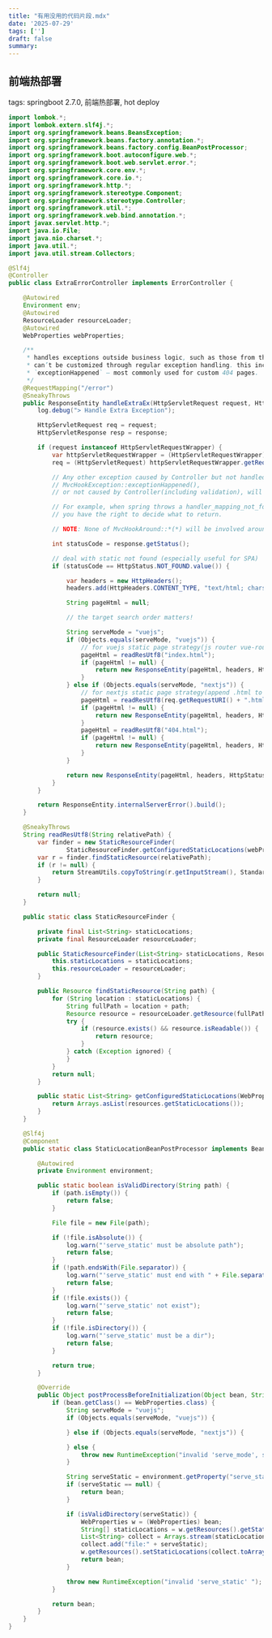 ```yaml
---
title: "有用没用的代码片段.mdx"
date: '2025-07-29'
tags: ['']
draft: false
summary:
---
```


## 前端热部署

tags: springboot 2.7.0, 前端热部署, hot deploy

```java
import lombok.*;
import lombok.extern.slf4j.*;
import org.springframework.beans.BeansException;
import org.springframework.beans.factory.annotation.*;
import org.springframework.beans.factory.config.BeanPostProcessor;
import org.springframework.boot.autoconfigure.web.*;
import org.springframework.boot.web.servlet.error.*;
import org.springframework.core.env.*;
import org.springframework.core.io.*;
import org.springframework.http.*;
import org.springframework.stereotype.Component;
import org.springframework.stereotype.Controller;
import org.springframework.util.*;
import org.springframework.web.bind.annotation.*;
import javax.servlet.http.*;
import java.io.File;
import java.nio.charset.*;
import java.util.*;
import java.util.stream.Collectors;

@Slf4j
@Controller
public class ExtraErrorController implements ErrorController {

    @Autowired
    Environment env;
    @Autowired
    ResourceLoader resourceLoader;
    @Autowired
    WebProperties webProperties;

    /**
     * handles exceptions outside business logic, such as those from the spring framework (e.g., route not found) that
     * can’t be customized through regular exception handling. this includes exceptions not handled by
     * `exceptionHappened` — most commonly used for custom 404 pages.
     */
    @RequestMapping("/error")
    @SneakyThrows
    public ResponseEntity handleExtraEx(HttpServletRequest request, HttpServletResponse response) {
        log.debug("> Handle Extra Exception");

        HttpServletRequest req = request;
        HttpServletResponse resp = response;

        if (request instanceof HttpServletRequestWrapper) {
            var httpServletRequestWrapper = (HttpServletRequestWrapper) request;
            req = (HttpServletRequest) httpServletRequestWrapper.getRequest();

            // Any other exception caused by Controller but not handled by
            // MvcHookException::exceptionHappened(),
            // or not caused by Controller(including validation), will be forwarded here.

            // For example, when spring throws a handler_mapping_not_found (route not found),
            // you have the right to decide what to return.

            // NOTE: None of MvcHookAround::*(*) will be involved around this handler.

            int statusCode = response.getStatus();

            // deal with static not found (especially useful for SPA)
            if (statusCode == HttpStatus.NOT_FOUND.value()) {

                var headers = new HttpHeaders();
                headers.add(HttpHeaders.CONTENT_TYPE, "text/html; charset=UTF-8");

                String pageHtml = null;

                // the target search order matters!

                String serveMode = "vuejs";
                if (Objects.equals(serveMode, "vuejs")) {
                    // for vuejs static page strategy(js router vue-router handles routing)
                    pageHtml = readResUtf8("index.html");
                    if (pageHtml != null) {
                        return new ResponseEntity(pageHtml, headers, HttpStatus.OK);
                    }
                } else if (Objects.equals(serveMode, "nextjs")) {
                    // for nextjs static page strategy(append .html to uri)
                    pageHtml = readResUtf8(req.getRequestURI() + ".html");
                    if (pageHtml != null) {
                        return new ResponseEntity(pageHtml, headers, HttpStatus.OK);
                    }
                    pageHtml = readResUtf8("404.html");
                    if (pageHtml != null) {
                        return new ResponseEntity(pageHtml, headers, HttpStatus.OK);
                    }
                }

                return new ResponseEntity(pageHtml, headers, HttpStatus.NOT_FOUND);
            }
        }

        return ResponseEntity.internalServerError().build();
    }

    @SneakyThrows
    String readResUtf8(String relativePath) {
        var finder = new StaticResourceFinder(
                StaticResourceFinder.getConfiguredStaticLocations(webProperties.getResources()), resourceLoader);
        var r = finder.findStaticResource(relativePath);
        if (r != null) {
            return StreamUtils.copyToString(r.getInputStream(), StandardCharsets.UTF_8);
        }

        return null;
    }

    public static class StaticResourceFinder {

        private final List<String> staticLocations;
        private final ResourceLoader resourceLoader;

        public StaticResourceFinder(List<String> staticLocations, ResourceLoader resourceLoader) {
            this.staticLocations = staticLocations;
            this.resourceLoader = resourceLoader;
        }

        public Resource findStaticResource(String path) {
            for (String location : staticLocations) {
                String fullPath = location + path;
                Resource resource = resourceLoader.getResource(fullPath);
                try {
                    if (resource.exists() && resource.isReadable()) {
                        return resource;
                    }
                } catch (Exception ignored) {
                }
            }
            return null;
        }

        public static List<String> getConfiguredStaticLocations(WebProperties.Resources resources) {
            return Arrays.asList(resources.getStaticLocations());
        }
    }

    @Slf4j
    @Component
    public static class StaticLocationBeanPostProcessor implements BeanPostProcessor {

        @Autowired
        private Environment environment;

        public static boolean isValidDirectory(String path) {
            if (path.isEmpty()) {
                return false;
            }

            File file = new File(path);

            if (!file.isAbsolute()) {
                log.warn("'serve_static' must be absolute path");
                return false;
            }
            if (!path.endsWith(File.separator)) {
                log.warn("'serve_static' must end with " + File.separator);
                return false;
            }
            if (!file.exists()) {
                log.warn("'serve_static' not exist");
                return false;
            }
            if (!file.isDirectory()) {
                log.warn("'serve_static' must be a dir");
                return false;
            }

            return true;
        }

        @Override
        public Object postProcessBeforeInitialization(Object bean, String beanName) throws BeansException {
            if (bean.getClass() == WebProperties.class) {
                String serveMode = "vuejs";
                if (Objects.equals(serveMode, "vuejs")) {

                } else if (Objects.equals(serveMode, "nextjs")) {

                } else {
                    throw new RuntimeException("invalid 'serve_mode', should be one of [\"vuejs\", \"nextjs\"]");
                }

                String serveStatic = environment.getProperty("serve_static");
                if (serveStatic == null) {
                    return bean;
                }

                if (isValidDirectory(serveStatic)) {
                    WebProperties w = (WebProperties) bean;
                    String[] staticLocations = w.getResources().getStaticLocations();
                    List<String> collect = Arrays.stream(staticLocations).collect(Collectors.toList());
                    collect.add("file:" + serveStatic);
                    w.getResources().setStaticLocations(collect.toArray(new String[] {}));
                    return bean;
                }

                throw new RuntimeException("invalid 'serve_static' ");
            }

            return bean;
        }
    }
}
```
